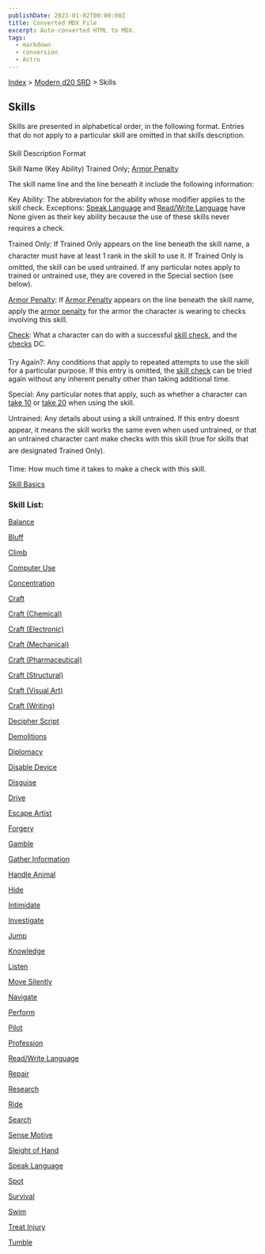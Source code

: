 ```yaml
---
publishDate: 2023-01-02T00:00:00Z
title: Converted MDX File
excerpt: Auto-converted HTML to MDX.
tags:
  - markdown
  - conversion
  - Astro
---
```






[Index](-index) > [Modern d20 SRD](modern-d20-srd-index) > Skills




## Skills


Skills are presented in alphabetical order, in the following format. Entries that do not apply to a particular skill are omitted in that skills description.




Skill Description Format




Skill Name (Key Ability) Trained Only; [Armor Penalty](modern-d20-srd-equipment-armor-general)



The skill name line and the line beneath it include the following information:



Key Ability: The abbreviation for the ability whose modifier applies to the skill check. Exceptions: [Speak
Language](modern-d20-srd-skills-speak-language) and [Read/Write
Language](modern-d20-srd-skills-read-write-language) have None given as their key ability because the use of these skills never requires a check.



Trained Only: If Trained Only appears on the line beneath the skill name, a character must have at least 1 rank in the skill to use it. If Trained Only is omitted, the skill can be used untrained. If any particular notes apply to trained or untrained use, they are covered in the Special section (see below).



[Armor Penalty](modern-d20-srd-equipment-armor-general): If [Armor
Penalty](modern-d20-srd-equipment-armor-general) appears on the line beneath the skill name, apply the [armor
penalty](modern-d20-srd-equipment-armor-general) for the armor the character is wearing to checks involving this skill.



[Check](modern-d20-srd-skills-skill-basics-php#skill-check-index): What
a character can do with a successful [skill
check](modern-d20-srd-skills-skill-basics-php#skill-check-index), and the [checks](modern-d20-srd-skills-skill-basics-php#skill-check-index) DC.



Try Again?: Any conditions that apply to repeated attempts to use the skill for a particular purpose. If this entry is omitted, the [skill
check](modern-d20-srd-skills-skill-basics-php#skill-check-index) can be tried again without any inherent penalty other than taking additional time.



Special: Any particular notes that apply, such as whether a character can [take
10](modern-d20-srd-skills-skill-basics-php#take10-index) or [take 20](modern-d20-srd-skills-skill-basics-php#take20-index) when using the skill.



Untrained: Any details about using a skill untrained. If this entry doesnt appear, it means the skill works the same even when used untrained, or that an untrained character cant make checks with this skill (true for skills that are designated Trained Only).



Time: How much time it takes to make a check with this skill.


[Skill Basics](modern-d20-srd-skills-skill-basics)


### Skill List:


[Balance](modern-d20-srd-skills-balance)


[Bluff](modern-d20-srd-skills-bluff)


[Climb](modern-d20-srd-skills-climb)


[Computer Use](modern-d20-srd-skills-computer-use)


[Concentration](modern-d20-srd-skills-concentration)


[Craft](modern-d20-srd-skills-craft)


[Craft (Chemical)](modern-d20-srd-skills-craft-chemical)


[Craft (Electronic)](modern-d20-srd-skills-craft-electronic)


[Craft (Mechanical)](modern-d20-srd-skills-craft-mechanical)


[Craft (Pharmaceutical)](modern-d20-srd-skills-craft-pharmaceutical)


[Craft (Structural)](modern-d20-srd-skills-craft-structural)


[Craft (Visual Art)](modern-d20-srd-skills-craft-visual-art)


[Craft (Writing)](modern-d20-srd-skills-craft-writing)


[Decipher Script](modern-d20-srd-skills-decipher-script)


[Demolitions](modern-d20-srd-skills-demolitions)


[Diplomacy](modern-d20-srd-skills-diplomacy)


[Disable Device](modern-d20-srd-skills-disable-device)


[Disguise](modern-d20-srd-skills-disguise)


[Drive](modern-d20-srd-skills-drive)


[Escape Artist](modern-d20-srd-skills-escape-artist)


[Forgery](modern-d20-srd-skills-forgery)


[Gamble](modern-d20-srd-skills-gamble)


[Gather Information](modern-d20-srd-skills-gather-information)


[Handle Animal](modern-d20-srd-skills-handle-animal)


[Hide](modern-d20-srd-skills-hide)


[Intimidate](modern-d20-srd-skills-intimidate)


[Investigate](modern-d20-srd-skills-investigate)


[Jump](modern-d20-srd-skills-jump)


[Knowledge](modern-d20-srd-skills-knowledge)


[Listen](modern-d20-srd-skills-listen)


[Move Silently](modern-d20-srd-skills-move-silently)


[Navigate](modern-d20-srd-skills-navigate)


[Perform](modern-d20-srd-skills-perform)


[Pilot](modern-d20-srd-skills-pilot)


[Profession](modern-d20-srd-skills-profession)


[Read/Write Language](modern-d20-srd-skills-read-write-language)


[Repair](modern-d20-srd-skills-repair)


[Research](modern-d20-srd-skills-research)


[Ride](modern-d20-srd-skills-ride)


[Search](modern-d20-srd-skills-search)


[Sense Motive](modern-d20-srd-skills-sense-motive)


[Sleight of Hand](modern-d20-srd-skills-sleight-of-hand)


[Speak Language](modern-d20-srd-skills-speak-language)


[Spot](modern-d20-srd-skills-spot)


[Survival](modern-d20-srd-skills-survival)


[Swim](modern-d20-srd-skills-swim)


[Treat Injury](modern-d20-srd-skills-treat-injury)


[Tumble](modern-d20-srd-skills-tumble)



